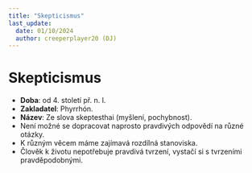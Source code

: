```yaml
---
title: "Skepticismus"
last_update:
  date: 01/10/2024
  author: creeperplayer20 (DJ)
---
```


# Skepticismus

- **Doba**: od 4. století př. n. l.
- **Zakladatel**: Phyrrhón.
- **Název**: Ze slova skeptesthai (myšlení, pochybnost).
- Není možné se dopracovat naprosto pravdivých odpovědí na různé otázky.
- K různým věcem máme zajímavá rozdílná stanoviska.
- Člověk k životu nepotřebuje pravdivá tvrzení, vystačí si s tvrzeními pravděpodobnými.
